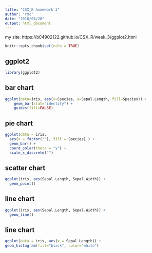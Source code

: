 ```yaml
---
title: "CSX_R homework 3"
author: "Ymc"
date: "2018/03/20"
output: html_document
---
```

my site: https://b04902122.github.io/CSX_R/week_3/ggplot2.html
  
  ```r
knitr::opts_chunk$set(echo = TRUE)
```

## ggplot2

```r
library(ggplot2)
```

## bar chart
```r
ggplot(data=iris, aes(x=Species, y=Sepal.Length, fill=Species)) +
    geom_bar(stat="identity") +
    guides(fill=FALSE)
```

## pie chart
```r
ggplot(data = iris,
  aes(x = factor(""), fill = Species) ) +
  geom_bar() +
  coord_polar(theta = "y") +
  scale_x_discrete("")
```

## scatter chart
```r
ggplot(iris, aes(Sepal.Length, Sepal.Width)) +
  geom_point()
```

## line chart
```r
ggplot(iris, aes(Sepal.Length, Sepal.Width)) +
  geom_line()
```

## line chart
```r
ggplot(data = iris, aes(x = Sepal.Length)) +
geom_histogram(fill="black", color="white")
```
